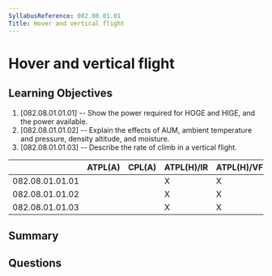 ```yaml
---
SyllabusReference: 082.08.01.01
Title: Hover and vertical flight
---
```


# Hover and vertical flight

## Learning Objectives

1. [082.08.01.01.01] -- Show the power required for HOGE and HIGE, and the power available.
2. [082.08.01.01.02] -- Explain the effects of AUM, ambient temperature and pressure, density altitude, and moisture.
3. [082.08.01.01.03] -- Describe the rate of climb in a vertical flight.


|                 | ATPL(A) | CPL(A) | ATPL(H)/IR | ATPL(H)/VFR | CPL(H) | IR | CBIR(A) |
|-----------------|---------|--------|------------|-------------|--------|----|---------|
| 082.08.01.01.01 |         |        |      X     |      X      |   X    |    |         |
| 082.08.01.01.02 |         |        |      X     |      X      |   X    |    |         |
| 082.08.01.01.03 |         |        |      X     |      X      |   X    |    |         |

## Summary

## Questions
